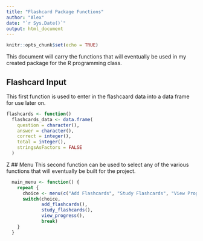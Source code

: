 ```yaml
---
title: "Flashcard Package Functions"
author: "Alex"
date: "`r Sys.Date()`"
output: html_document
---
```


```r
knitr::opts_chunk$set(echo = TRUE)
```

This document will carry the functions that will eventually be used in my created package for the R programming class.

## Flashcard Input
This first function is used to enter in the flashcaard data into a data frame for use later on.

```r
flashcards <- function() 
  flashcards_data <- data.frame(
    question = character(),
    answer = character(),
    correct = integer(),
    total = integer(),
    stringsAsFactors = FALSE
  )
```
Z
## Menu
This second function can be used to select any of the various functions that will eventually be built for the project.
```r
  
  main_menu <- function() {
    repeat {
      choice <- menu(c("Add Flashcards", "Study Flashcards", "View Progress", "Exit"), title = "Flashcard Program Menu")
      switch(choice,
             add_flashcards(),
             study_flashcards(),
             view_progress(),
             break)
    }
  }

```

  

